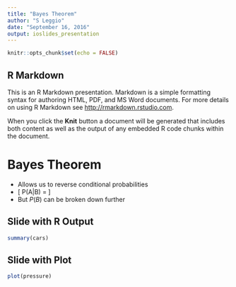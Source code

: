 ---
title: "Bayes Theorem"
author: "S Leggio"
date: "September 16, 2016"
output: ioslides_presentation
---

```{r setup, include=FALSE}
knitr::opts_chunk$set(echo = FALSE)
```

## R Markdown

This is an R Markdown presentation. Markdown is a simple formatting syntax for authoring HTML, PDF, and MS Word documents. For more details on using R Markdown see <http://rmarkdown.rstudio.com>.

When you click the **Knit** button a document will be generated that includes both content as well as the output of any embedded R code chunks within the document.

# Bayes Theorem

- Allows us to reverse conditional probabilities
- \[
   P(A|B) = \frac{P(B|A)P(A)}{P(B)}
  \]
- But $P(B)$ can be broken down further

## Slide with R Output

```{r cars, echo = TRUE}
summary(cars)
```

## Slide with Plot

```{r pressure}
plot(pressure)
```

